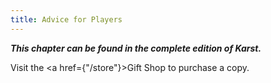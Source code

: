 ```yaml
---
title: Advice for Players
---
```


_**This chapter can be found in the complete edition of Karst.**_

Visit the <a href={"/store"}>Gift Shop</a> to purchase a copy.
